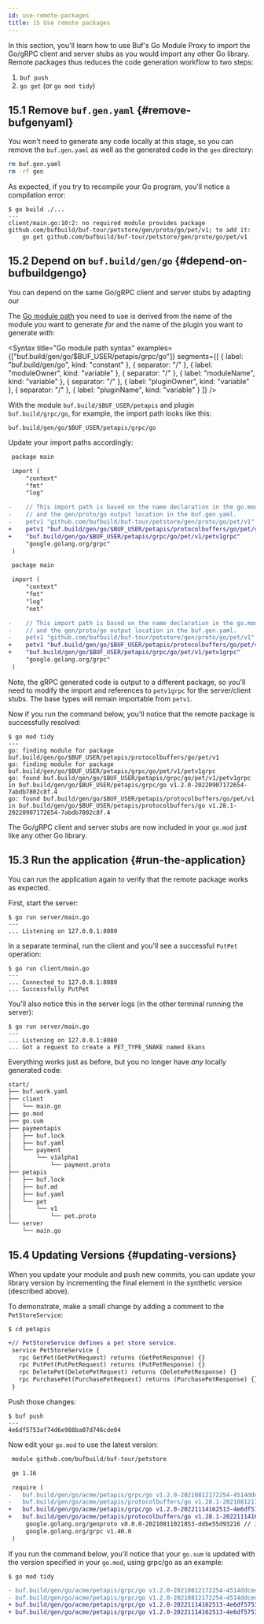 ```yaml
---
id: use-remote-packages
title: 15 Use remote packages
---
```


In this section, you'll learn how to use Buf's Go Module Proxy to import the
Go/gRPC client and server stubs as you would import any other Go library. Remote
packages thus reduces the code generation workflow to two steps:

1. `buf push`
2. `go get` (or `go mod tidy`)

## 15.1 Remove `buf.gen.yaml` {#remove-bufgenyaml}

You won't need to generate any code locally at this stage, so you can remove the
`buf.gen.yaml` as well as the generated code in the `gen` directory:

```sh
rm buf.gen.yaml
rm -rf gen
```

As expected, if you try to recompile your Go program, you'll notice a
compilation error:

```terminal
$ go build ./...
---
client/main.go:10:2: no required module provides package github.com/bufbuild/buf-tour/petstore/gen/proto/go/pet/v1; to add it:
	go get github.com/bufbuild/buf-tour/petstore/gen/proto/go/pet/v1
```

## 15.2 Depend on `buf.build/gen/go` {#depend-on-bufbuildgengo}

You can depend on the same Go/gRPC client and server stubs by adapting our

The [Go module path](../bsr/remote-packages/overview.mdx#the-go-module-path) you
need to use is derived from the name of the module you want to generate _for_
and the name of the plugin you want to generate _with_:

<Syntax
  title="Go module path syntax"
  examples={["buf.build/gen/go/$BUF_USER/petapis/grpc/go"]}
  segments={[
    { label: "buf.build/gen/go", kind: "constant" },
    { separator: "/" },
    { label: "moduleOwner", kind: "variable" },
    { separator: "/" },
    { label: "moduleName", kind: "variable" },
    { separator: "/" },
    { label: "pluginOwner", kind: "variable" },
    { separator: "/" },
    { label: "pluginName", kind: "variable" }
  ]}
/>

With the module `buf.build/$BUF_USER/petapis` and plugin `buf.build/grpc/go`,
for example, the import path looks like this:

```
buf.build/gen/go/$BUF_USER/petapis/grpc/go
```

Update your import paths accordingly:

```diff title="client/main.go" {8-12}
 package main

 import (
     "context"
     "fmt"
     "log"

-    // This import path is based on the name declaration in the go.mod,
-    // and the gen/proto/go output location in the buf.gen.yaml.
-    petv1 "github.com/bufbuild/buf-tour/petstore/gen/proto/go/pet/v1"
+    petv1 "buf.build/gen/go/$BUF_USER/petapis/protocolbuffers/go/pet/v1"
+    "buf.build/gen/go/$BUF_USER/petapis/grpc/go/pet/v1/petv1grpc"
     "google.golang.org/grpc"
 )
```

```diff title="server/main.go" {9-13}
 package main

 import (
     "context"
     "fmt"
     "log"
     "net"

-    // This import path is based on the name declaration in the go.mod,
-    // and the gen/proto/go output location in the buf.gen.yaml.
-    petv1 "github.com/bufbuild/buf-tour/petstore/gen/proto/go/pet/v1"
+    petv1 "buf.build/gen/go/$BUF_USER/petapis/protocolbuffers/go/pet/v1"
+    "buf.build/gen/go/$BUF_USER/petapis/grpc/go/pet/v1/petv1grpc"
     "google.golang.org/grpc"
 )
```

Note, the gRPC generated code is output to a different package, so you'll need
to modify the import and references to `petv1grpc` for the server/client stubs.
The base types will remain importable from `petv1`.

Now if you run the command below, you'll notice that the remote package is
successfully resolved:

```terminal
$ go mod tidy
---
go: finding module for package buf.build/gen/go/$BUF_USER/petapis/protocolbuffers/go/pet/v1
go: finding module for package buf.build/gen/go/$BUF_USER/petapis/grpc/go/pet/v1/petv1grpc
go: found buf.build/gen/go/$BUF_USER/petapis/grpc/go/pet/v1/petv1grpc in buf.build/gen/go/$BUF_USER/petapis/grpc/go v1.2.0-20220907172654-7abdb7802c8f.4
go: found buf.build/gen/go/$BUF_USER/petapis/protocolbuffers/go/pet/v1 in buf.build/gen/go/$BUF_USER/petapis/protocolbuffers/go v1.28.1-20220907172654-7abdb7802c8f.4
```

The Go/gRPC client and server stubs are now included in your `go.mod` just like
any other Go library.

## 15.3 Run the application {#run-the-application}

You can run the application again to verify that the remote package works as
expected.

First, start the server:

```terminal
$ go run server/main.go
---
... Listening on 127.0.0.1:8080
```

In a separate terminal, run the client and you'll see a successful `PutPet`
operation:

```terminal
$ go run client/main.go
---
... Connected to 127.0.0.1:8080
... Successfully PutPet
```

You'll also notice this in the server logs (in the other terminal running the
server):

```terminal
$ go run server/main.go
---
... Listening on 127.0.0.1:8080
... Got a request to create a PET_TYPE_SNAKE named Ekans
```

Everything works just as before, but you no longer have _any_ locally generated
code:

```sh
start/
├── buf.work.yaml
├── client
│   └── main.go
├── go.mod
├── go.sum
├── paymentapis
│   ├── buf.lock
│   ├── buf.yaml
│   └── payment
│       └── v1alpha1
│           └── payment.proto
├── petapis
│   ├── buf.lock
│   ├── buf.md
│   ├── buf.yaml
│   └── pet
│       └── v1
│           └── pet.proto
└── server
    └── main.go
```

## 15.4 Updating Versions {#updating-versions}

When you update your module and push new commits, you can update your library
version by incrementing the final element in the synthetic version (described
above).

To demonstrate, make a small change by adding a comment to the
`PetStoreService`:

```terminal
$ cd petapis
```

```diff title="petapis/pet/v1/pet.proto" {1}
+// PetStoreService defines a pet store service.
 service PetStoreService {
   rpc GetPet(GetPetRequest) returns (GetPetResponse) {}
   rpc PutPet(PutPetRequest) returns (PutPetResponse) {}
   rpc DeletePet(DeletePetRequest) returns (DeletePetResponse) {}
   rpc PurchasePet(PurchasePetRequest) returns (PurchasePetResponse) {}
 }
```

Push those changes:

```terminal
$ buf push
---
4e6df5753af74d6e988ba07d746cde04
```

Now edit your `go.mod` to use the latest version:

```diff title="go.mod" {6-7}
 module github.com/bufbuild/buf-tour/petstore

 go 1.16

 require (
-	buf.build/gen/go/acme/petapis/grpc/go v1.2.0-20210812172254-4514ddced058.4
-	buf.build/gen/go/acme/petapis/protocolbuffers/go v1.28.1-20210812172254-4514ddced058.4
+	buf.build/gen/go/acme/petapis/grpc/go v1.2.0-20221114162513-4e6df5753af7.4
+	buf.build/gen/go/acme/petapis/protocolbuffers/go v1.28.1-20221114162513-4e6df5753af7.4
     google.golang.org/genproto v0.0.0-20210811021853-ddbe55d93216 // indirect
     google.golang.org/grpc v1.40.0
 )
```

If you run the command below, you'll notice that your `go.sum` is updated with
the version specified in your `go.mod`, using grpc/go as an example:

```terminal
$ go mod tidy
```

```diff title="go.sum" {1-4}
- buf.build/gen/go/acme/petapis/grpc/go v1.2.0-20210812172254-4514ddced058.4 h1:QREnaHDWmv55R7nL3buUIRfHH9dSkmPXTenFz1LUUZ4=
- buf.build/gen/go/acme/petapis/grpc/go v1.2.0-20210812172254-4514ddced058.4/go.mod h1:txlj4LYzQXieGG4fYs7419d7Mbh6Vp/32ZRkfZwaUMc=
+ buf.build/gen/go/acme/petapis/grpc/go v1.2.0-20221114162513-4e6df5753af7.4 h1:lCa/8gUpxGfzYpd9gdkriJUd8YospXHonFySS9LkCzI=
+ buf.build/gen/go/acme/petapis/grpc/go v1.2.0-20221114162513-4e6df5753af7.4/go.mod h1:RNC72B+4E2y6/h5H+SDM4J1VOdSiOPBzqCyr7kOdhvw=
```
